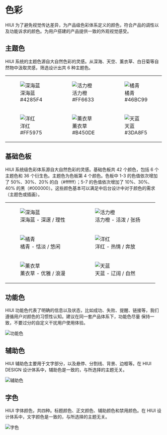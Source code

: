 # 色彩

HIUI 为了避免视觉传达差异，为产品级色彩体系定义的颜色，符合产品的调性以及功能诉求的颜色。为用户搭建的产品提供一致的外观视觉感受。

## 主题色

HIUI 系统的主题色源自大自然色彩的灵感。从深海、天空、薰衣草、白日菊等自然物中汲取灵感，筛选设计出共 6 种主题色。


<table className="no-border" style={{ width: '792px' }}>
  <tr>
    <td>
      <figure>
        <img src="/static/img/designs/color-1-1.png" srcset="/static/img/designs/color-1-1@2x.png 2x" alt="深海蓝" />
        <figcaption style={{ display: 'flex', justifyContent: 'space-between', padding: '8px 12px', borderRadius: '2px', fontSize: '14px', textAlign: 'left', backgroundColor: '#4285F4', color: '#fff' }}>深海蓝 <span>#4285F4</span></figcaption>
      </figure>
    </td>
    <td>
      <figure>
        <img src="/static/img/designs/color-1-2.png" srcset="/static/img/designs/color-1-2@2x.png 2x" alt="活力橙" />
        <figcaption style={{ display: 'flex', justifyContent: 'space-between', padding: '8px 12px', borderRadius: '2px', fontSize: '14px', textAlign: 'left', backgroundColor: '#FF6633', color: '#fff' }}>活力橙 <span>#FF6633</span></figcaption>
      </figure>
    </td>
    <td>
      <figure>
        <img src="/static/img/designs/color-1-3.png" srcset="/static/img/designs/color-1-3@2x.png 2x" alt="橘青" />
        <figcaption style={{ display: 'flex', justifyContent: 'space-between', padding: '8px 12px', borderRadius: '2px', fontSize: '14px', textAlign: 'left', backgroundColor: '#46BC99', color: '#fff' }}>橘青 <span>#46BC99</span></figcaption>
      </figure>
    </td>
  </tr>
  <tr>
    <td>
      <figure>
        <img src="/static/img/designs/color-1-4.png" srcset="/static/img/designs/color-1-4@2x.png 2x" alt="洋红" />
        <figcaption style={{ display: 'flex', justifyContent: 'space-between', padding: '8px 12px', borderRadius: '2px', fontSize: '14px', textAlign: 'left', backgroundColor: '#FF5975', color: '#fff' }}>洋红 <span>#FF5975</span></figcaption>
      </figure>
    </td>
    <td>
      <figure>
        <img src="/static/img/designs/color-1-5.png" srcset="/static/img/designs/color-1-5@2x.png 2x" alt="薰衣草" />
        <figcaption style={{ display: 'flex', justifyContent: 'space-between', padding: '8px 12px', borderRadius: '2px', fontSize: '14px', textAlign: 'left', backgroundColor: '#B450DE', color: '#fff' }}>薰衣草 <span>#B450DE</span></figcaption>
      </figure>
    </td>
    <td>
      <figure>
        <img src="/static/img/designs/color-1-6.png" srcset="/static/img/designs/color-1-6@2x.png 2x" alt="天蓝" />
        <figcaption style={{ display: 'flex', justifyContent: 'space-between', padding: '8px 12px', borderRadius: '2px', fontSize: '14px', textAlign: 'left', backgroundColor: '#3DA8F5', color: '#fff' }}>天蓝 <span>#3DA8F5</span></figcaption>
      </figure>
    </td>
  </tr>
</table>



## 基础色板

HIUI 系统级色彩体系源自大自然色彩的灵感。基础色板共 42 个颜色，包括 6 个主题色和 36 个衍生色。主题色为色板第 4 个颜色。色板中 1-3 的色值依次增加了 50%、30%、20% 的白（#ffffff）；5-7 的色值依次增加了 10%、30%、40% 的黑（#000000）。这些颜色基本可以满足中后台设计中对于颜色的需求（主题色或插画）。

<table className="no-border" style={{ width: '848px' }}>
  <tr>
    <td>
      <figure>
        <img src="/static/img/designs/color-2-1.png" srcset="/static/img/designs/color-2-1@2x.png 2x" alt="深海蓝" />
        <figcaption>深海蓝 - 深邃 / 理性</figcaption>
      </figure>
    </td>
    <td>
      <figure>
        <img src="/static/img/designs/color-2-2.png" srcset="/static/img/designs/color-2-2@2x.png 2x" alt="活力橙" />
        <figcaption>活力橙 - 活泼 / 张扬</figcaption>
      </figure>
    </td>
  </tr>
  <tr>
    <td>
      <figure>
        <img src="/static/img/designs/color-2-3.png" srcset="/static/img/designs/color-2-3@2x.png 2x" alt="橘青" />
        <figcaption>橘青 - 恬淡 / 悠闲</figcaption>
      </figure>
    </td>
    <td>
      <figure>
        <img src="/static/img/designs/color-2-4.png" srcset="/static/img/designs/color-4-2@2x.png 2x" alt="洋红" />
        <figcaption>洋红 - 热情 / 奔放</figcaption>
      </figure>
    </td>
  </tr>
  <tr>
    <td>
      <figure>
        <img src="/static/img/designs/color-2-5.png" srcset="/static/img/designs/color-2-5@2x.png 2x" alt="薰衣草" />
        <figcaption>薰衣草 - 优雅 / 浪漫</figcaption>
      </figure>
    </td>
    <td>
      <figure>
        <img src="/static/img/designs/color-2-6.png" srcset="/static/img/designs/color-2-6@2x.png 2x" alt="天蓝" />
        <figcaption>天蓝 - 辽阔 / 自然</figcaption>
      </figure>
    </td>
  </tr>
</table>


## 功能色

HIUI 功能色代表了明确的信息以及状态，比如成功、失败、提醒、链接等，我们遵循用户对颜色的习惯性认知。建议在同一套产品体系下，功能色尽量 保持一致，不要过分的自定义干扰用户使用体验。

<img src="/static/img/designs/color-3.png" srcset="/static/img/designs/color-3@2x.png 2x" alt="功能色" />

## 辅助色

HIUI 辅助色主要用于文字部分，以及悬停、分割线、背景、边框等。在 HIUI DESIGN 设计体系中，辅助色是一致的，与所选择的主题无关。

<img src="/static/img/designs/color-4.png" srcset="/static/img/designs/color-4@2x.png 2x" alt="辅助色" />

## 字色

HIUI 字体颜色，共四种。标题颜色、正文颜色、辅助颜色和禁用颜色。在 HIUI 设计体系中，文字颜色是一致的，与所选择的主题无关。

<img src="/static/img/designs/color-5.png" srcset="/static/img/designs/color-5@2x.png 2x" alt="字色" />
